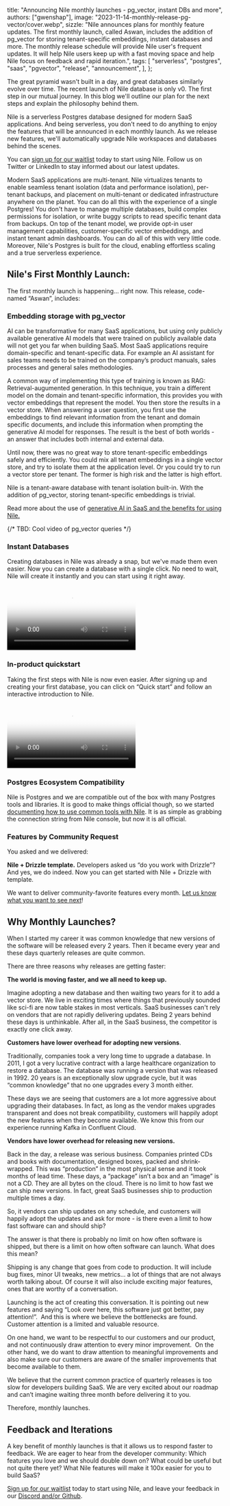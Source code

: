   title: "Announcing Nile monthly launches - pg_vector, instant DBs and more",
  authors: ["gwenshap"],
  image: "2023-11-14-monthly-release-pg-vector/cover.webp",
  sizzle:
    "Nile announces plans for monthly feature updates. The first monthly launch, called Aswan, includes the addition of pg_vector for storing tenant-specific embeddings, instant databases and more. The monthly release schedule will provide Nile user's frequent updates. It will help Nile users keep up with a fast moving space and help Nile focus on feedback and rapid iteration.",
  tags: [
    "serverless",
    "postgres",
    "saas",
    "pgvector",
    "release",
    "announcement",
  ],
};

The great pyramid wasn't built in a day, and great databases similarly evolve over time. The recent launch of Nile database is only v0. The first step in our mutual journey. In this blog we'll outline our plan for the next steps and explain the philosophy behind them.

Nile is a serverless Postgres database designed for modern SaaS applications. And being serverless, you don't need to do anything to enjoy the features that will be announced in each monthly launch. As we release new features, we'll automatically upgrade Nile workspaces and databases behind the scenes.

You can [sign up for our waitlist](https://www.thenile.dev/) today to start using Nile. Follow us on Twitter or LinkedIn to stay informed about our latest updates.

Modern SaaS applications are multi-tenant. Nile virtualizes tenants to enable seamless tenant isolation (data and performance isolation), per-tenant backups, and placement on multi-tenant or dedicated infrastructure anywhere on the planet. You can do all this with the experience of a single Postgres! You don't have to manage multiple databases, build complex permissions for isolation, or write buggy scripts to read specific tenant data from backups. On top of the tenant model, we provide opt-in user management capabilities, customer-specific vector embeddings, and instant tenant admin dashboards. You can do all of this with very little code. Moreover, Nile's Postgres is built for the cloud, enabling effortless scaling and a true serverless experience.

## Nile's First Monthly Launch:

The first monthly launch is happening... right now. This release, code-named “Aswan”, includes:

### Embedding storage with pg_vector

AI can be transformative for many SaaS applications, but using only publicly available generative AI models that were trained on publicly available data will not get you far when building SaaS. Most SaaS applications require domain-specific and tenant-specific data. For example an AI assistant for sales teams needs to be trained on the company’s product manuals, sales processes and general sales methodologies.

A common way of implementing this type of training is known as RAG: Retrieval-augumented generation. In this technique, you train a different model on the domain and tenant-specific information, this provides you with vector embeddings that represent the model. You then store the results in a vector store. When answering a user question, you first use the embeddings to find relevant information from the tenant and domain specific documents, and include this information when prompting the generative AI model for responses. The result is the best of both worlds - an answer that includes both internal and external data.

Until now, there was no great way to store tenant-specific embeddings safely and efficiently. You could mix all tenant embeddings in a single vector store, and try to isolate them at the application level. Or you could try to run a vector store per tenant. The former is high risk and the latter is high effort.

Nile is a tenant-aware database with tenant isolation built-in. With the addition of pg_vector, storing tenant-specific embeddings is trivial.

Read more about the use of [generative AI in SaaS and the benefits for using Nile.](https://www.thenile.dev/docs/ai-embeddings)

{/* TBD: Cool video of pg_vector queries */}

### Instant Databases

Creating databases in Nile was already a snap, but we've made them even easier. Now you can create a database with a single click. No need to wait, Nile will create it instantly and you can start using it right away.

<Video
  src="/blog/2023-11-14-monthly-release-pg-vector/instant_db.webm"
  poster="/blog/2023-11-14-monthly-release-pg-vector/instant_db.webp"
/>

### In-product quickstart

Taking the first steps with Nile is now even easier. After signing up and creating your first database, you can click on “Quick start” and follow an interactive introduction to Nile.

<Video
  src="/blog/2023-11-14-monthly-release-pg-vector/in_product_qs.webm"
  poster="/blog/2023-11-14-monthly-release-pg-vector/in_product_qs.webp"
/>

### Postgres Ecosystem Compatibility

Nile is Postgres and we are compatible out of the box with many Postgres tools and libraries. It is good to make things official though, so we started [documenting how to use common tools with Nile](https://www.thenile.dev/docs/tools). It is as simple as grabbing the connection string from Nile console, but now it is all official.

### Features by Community Request

You asked and we delivered:

**Nile + Drizzle template.** Developers asked us “do you work with Drizzle”? And yes, we do indeed. Now you can get started with Nile + Drizzle with template.

We want to deliver community-favorite features every month. [Let us know what you want to see next](https://www.thenile.dev/community)!

## Why Monthly Launches?

When I started my career it was common knowledge that new versions of the software will be released every 2 years. Then it became every year and these days quarterly releases are quite common.

There are three reasons why releases are getting faster:

**The world is moving faster, and we all need to keep up.**

Imagine adopting a new database and then waiting two years for it to add a vector store. We live in exciting times where things that previously sounded like sci-fi are now table stakes in most verticals. SaaS businesses can't rely on vendors that are not rapidly delivering updates. Being 2 years behind these days is unthinkable. After all, in the SaaS business, the competitor is exactly one click away.

**Customers have lower overhead for adopting new versions**.

Traditionally, companies took a very long time to upgrade a database. In 2011, I got a very lucrative contract with a large healthcare organization to restore a database. The database was running a version that was released in 1992. 20 years is an exceptionally slow upgrade cycle, but it was “common knowledge” that no one upgrades every 3 month either.

These days we are seeing that customers are a lot more aggressive about upgrading their databases. In fact, as long as the vendor makes upgrades transparent and does not break compatibility, customers will happily adopt the new features when they become available. We know this from our experience running Kafka in Confluent Cloud.

**Vendors have lower overhead for releasing new versions.**

Back in the day, a release was serious business. Companies printed CDs and books with documentation, designed boxes, packed and shrink-wrapped. This was “production” in the most physical sense and it took months of lead time. These days, a “package” isn’t a box and an “image” is not a CD. They are all bytes on the cloud. There is no limit to how fast we can ship new versions. In fact, great SaaS businesses ship to production multiple times a day.

So, it vendors can ship updates on any schedule, and customers will happily adopt the updates and ask for more - is there even a limit to how fast software can and should ship?

The answer is that there is probably no limit on how often software is shipped, but there is a limit on how often software can launch. What does this mean?

Shipping is any change that goes from code to production. It will include bug fixes, minor UI tweaks, new metrics… a lot of things that are not always worth talking about. Of course it will also include exciting major features, ones that are worthy of a conversation.

Launching is the act of creating this conversation. It is pointing out new features and saying “Look over here, this software just got better, pay attention!”.  And this is where we believe the bottlenecks are found. Customer attention is a limited and valuable resource.

On one hand, we want to be respectful to our customers and our product, and not continuously draw attention to every minor improvement.  On the other hand, we do want to draw attention to meaningful improvements and also make sure our customers are aware of the smaller improvements that become available to them.

We believe that the current common practice of quarterly releases is too slow for developers building SaaS. We are very excited about our roadmap and can’t imagine waiting three month before delivering it to you.

Therefore, monthly launches.

## Feedback and Iterations

A key benefit of monthly launches is that it allows us to respond faster to feedback. We are eager to hear from the developer community: Which features you love and we should double down on? What could be useful but not quite there yet? What Nile features will make it 100x easier for you to build SaaS?

[Sign up for our waitlist](https://www.thenile.dev/) today to start using Nile, and leave your feedback in our [Discord and/or Github](https://www.thenile.dev/community).
